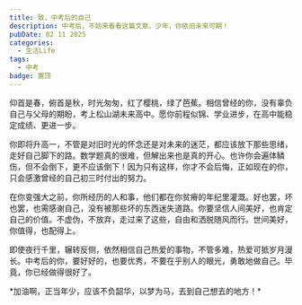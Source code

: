 ---
title: 致，中考后的自己
description: 中考后，不妨来看看这篇文章。少年，你依旧未来可期！
pubDate: 02 11 2025
categories:
  - 生活Life
tags:
  - 中考
badge: 置顶
---


仰首是春，俯首是秋，时光匆匆，红了樱桃，绿了芭蕉。相信曾经的你，没有辜负自己与父母的期盼，考上松山湖未来高中。愿你前程似锦、学业进步，在高中能稳定成绩、更进一步。

你即将升高一，不管是对旧时光的怀念还是对未来的迷茫，都应该放下那些思绪，走好自己脚下的路。数学题真的很难，但解出来也是真的开心。也许你会遍体鳞伤，但不会倒下，更不应该倒下！因为只有这样，你才不会后悔，正如现在的你，只会感激曾经的自己初三时付出的努力。

在你变强大之前，你所经历的人和事，他们都在你贫瘠的年纪里灌溉。好也罢，坏也罢，也需感谢自己，没有被那些坏的东西迷失道路。你要坚信人间美好，也肯定自己的价值。不虚伪，不放弃，走过来了这些，自由和洒脱随风而行。世间美好，你值得，也配得上。

即使夜行千里，辗转反侧，依然相信自己热爱的事物，不管多难，热爱可抵岁月漫长。中考后的你，要好好的，也要优秀，不要在乎别人的眼光，勇敢地做自己。毕竟，你已经做得很好了。

<div class="alert"> *加油啊，正当年少，应该不负韶华，以梦为马，去到自己想去的地方！*</div>